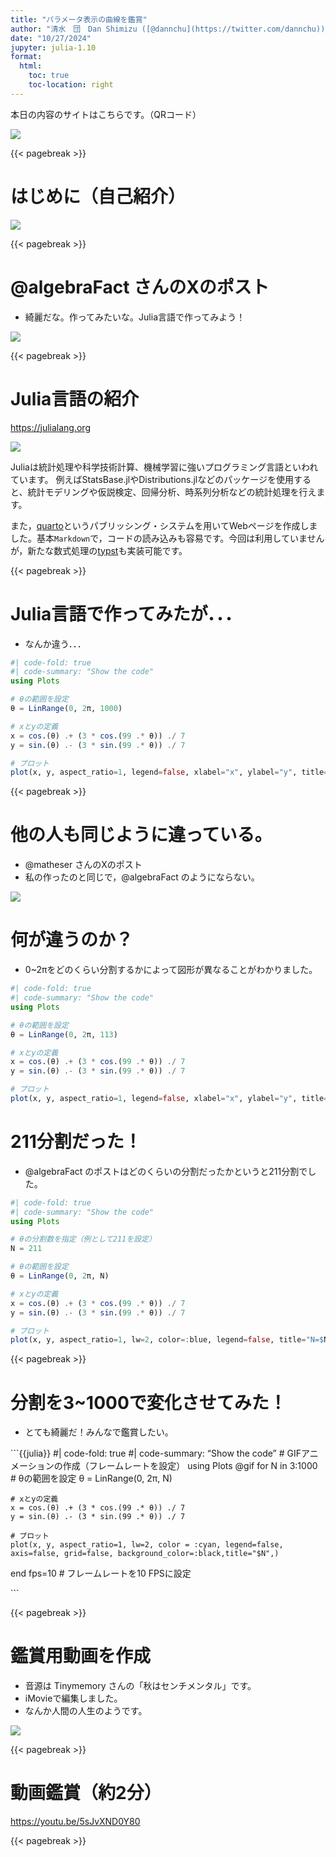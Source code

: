 ```yaml
---
title: "パラメータ表示の曲線を鑑賞"
author: "清水　団　Dan Shimizu ([@dannchu](https://twitter.com/dannchu)) "
date: "10/27/2024"
jupyter: julia-1.10
format:
  html:
    toc: true
    toc-location: right
---
```


本日の内容のサイトはこちらです。（QRコード）

![](https://shimizudan.github.io/20241027sundaymath/QR.png)

{{< pagebreak >}}

# はじめに（自己紹介）


 ![](https://shimizudan.github.io/20241027sundaymath/001.jpeg)


{{< pagebreak >}}


# @algebraFact さんのXのポスト

 - 綺麗だな。作ってみたいな。Julia言語で作ってみよう！

 ![](https://shimizudan.github.io/20241027sundaymath/002.png)


{{< pagebreak >}}


# Julia言語の紹介


 [https://julialang.org](https://julialang.org)

 ![](https://shimizudan.github.io/20240225-2sundaymath/pic24.png)

Juliaは統計処理や科学技術計算、機械学習に強いプログラミング言語といわれています。 例えばStatsBase.jlやDistributions.jlなどのパッケージを使用すると、統計モデリングや仮説検定、回帰分析、時系列分析などの統計処理を行えます。

また，[quarto](https://quarto.org)というパブリッシング・システムを用いてWebページを作成しました。基本`Markdown`で，コードの読み込みも容易です。今回は利用していませんが，新たな数式処理の[typst](https://typst.app)も実装可能です。


{{< pagebreak >}}

# Julia言語で作ってみたが．．．

- なんか違う．．．

```julia
#| code-fold: true
#| code-summary: "Show the code"
using Plots

# θの範囲を設定
θ = LinRange(0, 2π, 1000)

# xとyの定義
x = cos.(θ) .+ (3 * cos.(99 .* θ)) ./ 7
y = sin.(θ) .- (3 * sin.(99 .* θ)) ./ 7

# プロット
plot(x, y, aspect_ratio=1, legend=false, xlabel="x", ylabel="y", title="Parametric Plot")

```



{{< pagebreak >}}

# 他の人も同じように違っている。

- @matheser さんのXのポスト
- 私の作ったのと同じで，@algebraFact のようにならない。

 ![](https://shimizudan.github.io/20241027sundaymath/003.png)


  
# 何が違うのか？

- 0~2πをどのくらい分割するかによって図形が異なることがわかりました。

```julia
#| code-fold: true
#| code-summary: "Show the code"
using Plots

# θの範囲を設定
θ = LinRange(0, 2π, 113)

# xとyの定義
x = cos.(θ) .+ (3 * cos.(99 .* θ)) ./ 7
y = sin.(θ) .- (3 * sin.(99 .* θ)) ./ 7

# プロット
plot(x, y, aspect_ratio=1, legend=false, xlabel="x", ylabel="y", title="Parametric Plot")

```


# 211分割だった！

- @algebraFact のポストはどのくらいの分割だったかというと211分割でした。

```julia
#| code-fold: true
#| code-summary: "Show the code"
using Plots

# θの分割数を指定（例として211を設定）
N = 211

# θの範囲を設定
θ = LinRange(0, 2π, N)

# xとyの定義
x = cos.(θ) .+ (3 * cos.(99 .* θ)) ./ 7
y = sin.(θ) .- (3 * sin.(99 .* θ)) ./ 7

# プロット
plot(x, y, aspect_ratio=1, lw=2, color=:blue, legend=false, title="N=$N points",axis=false,grid=false)

```


{{< pagebreak >}}

# 分割を3~1000で変化させてみた！

- とても綺麗だ！みんなで鑑賞したい。

```{{julia}}
#| code-fold: true
#| code-summary: "Show the code"
# GIFアニメーションの作成（フレームレートを設定）
using Plots
@gif for N in 3:1000
    # θの範囲を設定
    θ = LinRange(0, 2π, N)

    # xとyの定義
    x = cos.(θ) .+ (3 * cos.(99 .* θ)) ./ 7
    y = sin.(θ) .- (3 * sin.(99 .* θ)) ./ 7

    # プロット
    plot(x, y, aspect_ratio=1, lw=2, color = :cyan, legend=false, axis=false, grid=false, background_color=:black,title="$N",)
end fps=10  # フレームレートを10 FPSに設定

```

{{< pagebreak >}}


# 鑑賞用動画を作成

- 音源は Tinymemory さんの「秋はセンチメンタル」です。
- iMovieで編集しました。
- なんか人間の人生のようです。
  

 ![](https://shimizudan.github.io/20241027sundaymath/004.png)



{{< pagebreak >}}

# 動画鑑賞（約2分）


 [https://youtu.be/5sJvXND0Y80](https://youtu.be/5sJvXND0Y80)


{{< pagebreak >}}

